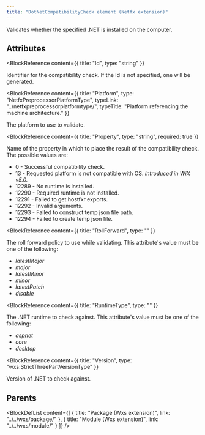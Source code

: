 ```yaml
---
title: "DotNetCompatibilityCheck element (Netfx extension)"
---
```



Validates whether the specified .NET is installed on the computer.


## Attributes

<BlockWrapper>

  <BlockReference
    content={{
      title: "Id",
      type: "string"
    }}
  >
  Identifier for the compatibility check. If the Id is not specified, one will be generated.
  </BlockReference>

  <BlockReference
    content={{
      title: "Platform",
      type: "NetfxPreprocessorPlatformType",
      typeLink: "../netfxpreprocessorplatformtype/",
      typeTitle: "Platform referencing the machine architecture."
    }}
  >
  The platform to use to validate.
  </BlockReference>

  <BlockReference
    content={{
      title: "Property",
      type: "string",
      required: true
    }}
  >
  Name of the property in which to place the result of the compatibility check. The possible values are:
   - 0 - Successful compatibility check.
   - 13 - Requested platform is not compatible with OS. _Introduced in WiX v5.0._
   - 12289 - No runtime is installed.
   - 12290 - Required runtime is not installed.
   - 12291 - Failed to get hostfxr exports.
   - 12292 - Invalid arguments.
   - 12293 - Failed to construct temp json file path.
   - 12294 - Failed to create temp json file.
  </BlockReference>

  <BlockReference
    content={{
      title: "RollForward",
      type: ""
    }}
  >
  The roll forward policy to use while validating. This attribute's value must be one of the following:
  - *latestMajor*
  - *major*
  - *latestMinor*
  - *minor*
  - *latestPatch*
  - *disable*
  </BlockReference>

  <BlockReference
    content={{
      title: "RuntimeType",
      type: ""
    }}
  >
  The .NET runtime to check against. This attribute's value must be one of the following:
  - *aspnet*
  - *core*
  - *desktop*
  </BlockReference>

  <BlockReference
    content={{
      title: "Version",
      type: "wxs:StrictThreePartVersionType"
    }}
  >
  Version of .NET to check against.
  </BlockReference>

</BlockWrapper>


## Parents

<BlockDefList content={[
    {
      title: "Package (Wxs extension)",
      link: "../../wxs/package/"
    },
    {
      title: "Module (Wxs extension)",
      link: "../../wxs/module/"
    }
  ]}
/>